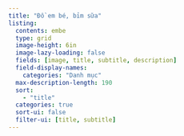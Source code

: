 ```yaml
---
title: "Đồ em bé, bỉm sữa"
listing:
  contents: embe
  type: grid
  image-height: 6in
  image-lazy-loading: false
  fields: [image, title, subtitle, description]
  field-display-names:
    categories: "Danh mục"
  max-description-length: 190
  sort: 
    - "title"
  categories: true
  sort-ui: false
  filter-ui: [title, subtitle]
---
```

